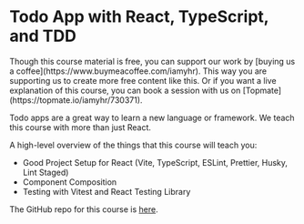 
# Todo App with React, TypeScript, and TDD

<Callout type='info' emoji='🤑'>
  Though this course material is free, you can support our work by [buying us a
  coffee](https://www.buymeacoffee.com/iamyhr). This way you are supporting us
  to create more free content like this. Or if you want a live explanation of
  this course, you can book a session with us on
  [Topmate](https://topmate.io/iamyhr/730371).
</Callout>

Todo apps are a great way to learn a new language or framework. We teach this course with more than just React.

A high-level overview of the things that this course will teach you:

- Good Project Setup for React (Vite, TypeScript, ESLint, Prettier, Husky, Lint Staged)
- Component Composition
- Testing with Vitest and React Testing Library

The GitHub repo for this course is [here](https://github.com/Frontend-Hire/todo-app-react-tdd-typescript).
